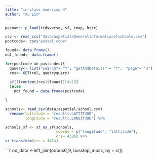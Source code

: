 ```yaml
---
title: "in-class exercise 4"
author: "Xu Lin"
---
```


```r
pacman:: p_load(tidyverse, sf, tmap, httr)
```

```r
csv <- read_csv("data/aspatial/Generalinformationofschools.csv")
postcode<- csv$"postal_code"

found<- data.frame()
not_found<- data.frame()

for(postcode in pastcodes){
  quuery<- list("search"= "Y", "getAddDetails" = "Y"， "page"= "1")
  res<- GET(rel, quetryquery)
  
  sf(((content(res)$found))[4:13]
  )else
    not_found = data.frame(postcode)

}
```


```r
schools<- read_csv(data/aspatial/school.csv)
  rename(lattitude = "results.LATTITUDE",
         longitude = "results.LONGITUDE") %>%
```

```r
schools_sf <- st_as_sf(schools,
                       coords = c("longitude", "lattitude"),
                       crs= 4326) %>%
st_transform(crs = 3414)
```

```r
od_data <-left_join(odbus6_9, busstop_mpsz,
                    by + c())




























